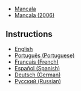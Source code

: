 

*[[Media:Mancala.swf|Mancala]]
*[[Media:Mancala2006.swf|Mancala (2006)]]

==Instructions==
*[[Media:ENInstructionsMancala.swf|English]]
*[[Media:PTInstructionsMancala.swf|Português (Portuguese)]]
*[[Media:FRInstructionsMancala.swf|Français (French)]]
*[[Media:ESInstructionsMancala.swf|Español (Spanish)]]
*[[Media:DEInstructionsMancala.swf|Deutsch (German)]]
*[[Media:RUInstructionsMancala.swf|Русский (Russian)]]